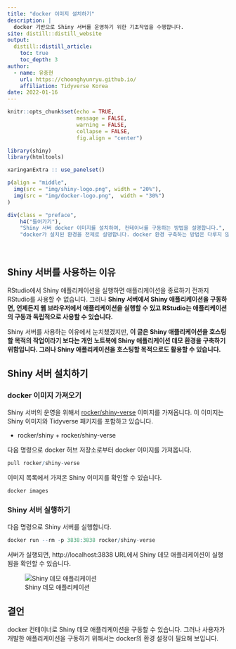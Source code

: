 ```yaml
---
title: "docker 이미지 설치하기"
description: |
  docker 기반으로 Shiny 서버를 운영하기 위한 기초작업을 수행합니다.
site: distill::distill_website
output:
  distill::distill_article:
    toc: true
    toc_depth: 3  
author:
  - name: 유충현 
    url: https://choonghyunryu.github.io/
    affiliation: Tidyverse Korea
date: 2022-01-16
---
```


```r
knitr::opts_chunk$set(echo = TRUE, 
                      message = FALSE, 
                      warning = FALSE, 
                      collapse = FALSE,
                      fig.align = "center")

library(shiny)
library(htmltools)

xaringanExtra :: use_panelset()
```

```r
p(align = "middle",
  img(src = "img/shiny-logo.png", width = "20%"),
  img(src = "img/docker-logo.png",  width = "30%")
)
```

```r
div(class = "preface", 
    h4("들어가기"),
    "Shiny 서버 docker 이미지를 설치하여, 컨테이너를 구동하는 방법을 설명합니다.", br(),
    "docker가 설치된 환경을 전제로 설명합니다. docker 환경 구축하는 방법은 다루지 않습니다.")
```

<br>

## Shiny 서버를 사용하는 이유

RStudio에서 Shiny 애플리케이션을 실행하면 애플리케이션을 종료하기 전까지 RStudio를 사용할 수 없습니다. 그러나 **Shiny 서버에서 Shiny 애플리케이션을 구동하면, 언제든지 웹 브라우저에서 애플리케이션을 실행할 수 있고 RStudio는 애플리케이션의 구동과 독립적으로 사용할 수 있습니다.** 

Shiny 서버를 사용하는 이유에서 눈치챘겠지만, **이 글은 Shiny 애플리케이션을 호스팅할 목적의 작업이라기 보다는 개인 노트북에 Shiny 애플리케이션 데모 환경을 구축하기 위함입니다. 그러나 Shiny 애플리케이션을 호스팅할 목적으로도 활용할 수 있습니다.**

## Shiny 서버 설치하기
### docker 이미지 가져오기
Shiny 서버의 운영을 위해서 [rocker/shiny-verse](https://hub.docker.com/r/rocker/shiny-verse){target="_blank"} 이미지를 가져옵니다. 이 이미지는  Shiny 이미지와 Tidyverse 패키지를 포함하고 있습니다.

* rocker/shiny + rocker/shiny-verse

다음 명령으로 docker 허브 저장소로부터 docker 이미지를 가져옵니다.

```r
pull rocker/shiny-verse
```

이미지 목록에서 가져온 Shiny 이미지를 확인할 수 있습니다.

```r
docker images 
```

### Shiny 서버 실행하기

다음 명령으로 Shiny 서버를 실행합니다.

```r
docker run --rm -p 3838:3838 rocker/shiny-verse
```

서버가 실행되면, http://localhost:3838 URL에서 Shiny 데모 애플리케이션이 실행됨을 확인할 수 있습니다.

![Shiny 데모 애플리케이션](img/demo.png)

## 결언

docker 컨테이너로 Shiny 데모 애플리케이션을 구동할 수 있습니다. 그러나 사용자가 개발한 애플리케이션을 구동하기 위해서는 docker의 환경 설정이 필요해 보입니다.
